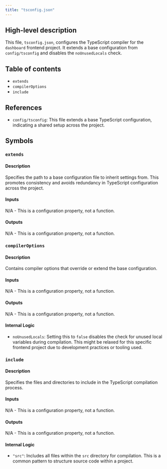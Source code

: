 ```yaml
---
title: "tsconfig.json"
---
```


## High-level description
This file, `tsconfig.json`, configures the TypeScript compiler for the `dashboard` frontend project. It extends a base configuration from `config/tsconfig` and disables the `noUnusedLocals` check.

## Table of contents
- `extends`
- `compilerOptions`
- `include`

## References
- `config/tsconfig`: This file extends a base TypeScript configuration, indicating a shared setup across the project.

## Symbols
### `extends`
#### Description
Specifies the path to a base configuration file to inherit settings from. This promotes consistency and avoids redundancy in TypeScript configuration across the project.

#### Inputs
N/A - This is a configuration property, not a function.

#### Outputs
N/A - This is a configuration property, not a function.

### `compilerOptions`
#### Description
Contains compiler options that override or extend the base configuration.

#### Inputs
N/A - This is a configuration property, not a function.

#### Outputs
N/A - This is a configuration property, not a function.

#### Internal Logic
- `noUnusedLocals`: Setting this to `false` disables the check for unused local variables during compilation. This might be relaxed for this specific frontend project due to development practices or tooling used.

### `include`
#### Description
Specifies the files and directories to include in the TypeScript compilation process.

#### Inputs
N/A - This is a configuration property, not a function.

#### Outputs
N/A - This is a configuration property, not a function.

#### Internal Logic
- `"src"`: Includes all files within the `src` directory for compilation. This is a common pattern to structure source code within a project.
